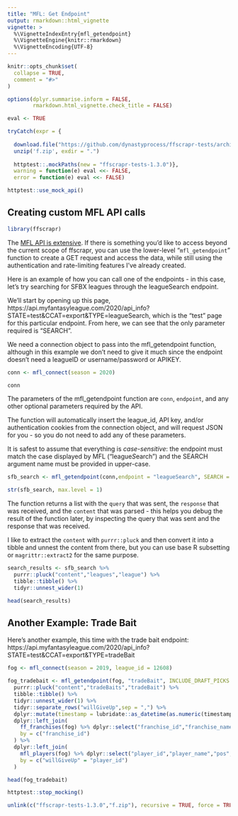 ```yaml
---
title: "MFL: Get Endpoint"
output: rmarkdown::html_vignette
vignette: >
  %\VignetteIndexEntry{mfl_getendpoint}
  %\VignetteEngine{knitr::rmarkdown}
  %\VignetteEncoding{UTF-8}
---
```


```r
knitr::opts_chunk$set(
  collapse = TRUE,
  comment = "#>"
)

options(dplyr.summarise.inform = FALSE,
        rmarkdown.html_vignette.check_title = FALSE)

eval <- TRUE

tryCatch(expr = {
  
  download.file("https://github.com/dynastyprocess/ffscrapr-tests/archive/1.3.0.zip","f.zip")
  unzip('f.zip', exdir = ".")
  
  httptest::.mockPaths(new = "ffscrapr-tests-1.3.0")},
  warning = function(e) eval <<- FALSE,
  error = function(e) eval <<- FALSE)

httptest::use_mock_api()
```

## Creating custom MFL API calls

```r
library(ffscrapr)
```

The [MFL API is extensive](https://api.myfantasyleague.com/2020/api_info?STATE=details). If there is something you'd like to access beyond the current scope of ffscrapr, you can use the lower-level "`mfl_getendpoint`" function to create a GET request and access the data, while still using the authentication and rate-limiting features I've already created. 

Here is an example of how you can call one of the endpoints - in this case, let's try searching for SFBX leagues through the leagueSearch endpoint. 

We'll start by opening up this page, https://api.myfantasyleague.com/2020/api_info?STATE=test&CCAT=export&TYPE=leagueSearch, which is the "test" page for this particular endpoint. From here, we can see that the only parameter required is "SEARCH". 

We need a connection object to pass into the mfl_getendpoint function, although in this example we don't need to give it much since the endpoint doesn't need a leagueID or username/password or APIKEY. 

```r
conn <- mfl_connect(season = 2020)

conn
```
The parameters of the mfl_getendpoint function are `conn`, `endpoint`, and any other optional parameters required by the API.

The function will automatically insert the league_id, API key, and/or authentication cookies from the connection object, and will request JSON for you - so you do not need to add any of these parameters. 

It is safest to assume that everything is *case-sensitive*: the endpoint must match the case displayed by MFL ("league*S*earch") and the SEARCH argument name must be provided in upper-case. 

```r
sfb_search <- mfl_getendpoint(conn,endpoint = "leagueSearch", SEARCH = "sfbx conference")

str(sfb_search, max.level = 1)

```

The function returns a list with the `query` that was sent, the `response` that was received, and the `content` that was parsed - this helps you debug the result of the function later, by inspecting the query that was sent and the response that was received.

I like to extract the `content` with `purrr::pluck` and then convert it into a tibble and unnest the content from there, but you can use base R subsetting or `magrittr::extract2` for the same purpose. 

```r
search_results <- sfb_search %>% 
  purrr::pluck("content","leagues","league") %>% 
  tibble::tibble() %>% 
  tidyr::unnest_wider(1)

head(search_results)
```

## Another Example: Trade Bait

Here's another example, this time with the trade bait endpoint:  https://api.myfantasyleague.com/2020/api_info?STATE=test&CCAT=export&TYPE=tradeBait

```r
fog <- mfl_connect(season = 2019, league_id = 12608)

fog_tradebait <- mfl_getendpoint(fog, "tradeBait", INCLUDE_DRAFT_PICKS = 1) %>% 
  purrr::pluck("content","tradeBaits","tradeBait") %>% 
  tibble::tibble() %>% 
  tidyr::unnest_wider(1) %>% 
  tidyr::separate_rows("willGiveUp",sep = ",") %>% 
  dplyr::mutate(timestamp = lubridate::as_datetime(as.numeric(timestamp))) %>% 
  dplyr::left_join(
    ff_franchises(fog) %>% dplyr::select("franchise_id","franchise_name"),
    by = c("franchise_id")
  ) %>% 
  dplyr::left_join(
    mfl_players(fog) %>% dplyr::select("player_id","player_name","pos","age","team"),
    by = c("willGiveUp" = "player_id")
  )

head(fog_tradebait)
```

```r
httptest::stop_mocking()

unlink(c("ffscrapr-tests-1.3.0","f.zip"), recursive = TRUE, force = TRUE)
```
